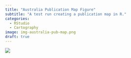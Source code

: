 ```yaml
---
title: "Australia Publication Map Figure"
subtitle: "A test run creating a publication map in R."
categories:
  - RStudio
  - Cartography
image: img-australia-pub-map.png
draft: true
---
```


![](img-australia-pub-map.png)